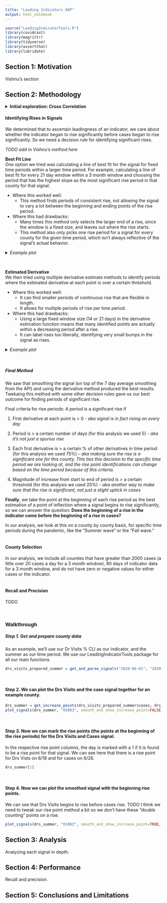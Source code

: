 ```yaml
---
title: "Leading Indicators DAP"
output: html_notebook
---
```


```r
source("LeadingIndicatorTools.R")
library(covidcast)
library(magrittr)
library(tidyverse)
library(assertthat)
library(lubridate)
```

## <span>Section 1: Motivation</span>
Vishnu's section

## <span>Section 2: Methodology</span>

<details>
<summary>**Initial exploration: Cross Correlation**</summary>

Our first approach to this DAP looked at the relationship between the indicator and the signal more generally. We first used cross correlation analysis on the time series to identify the relationship between indicators and cases across a time period. We calculated the cross correlation of the two time series for each county, and looked at the max cross correlation values and the lag in days for where that maximum cross correlation occured. An example of this data over all observed counties: ![cross_correlation_plot](cross_correlation_plot.png)

However, this is a more general analysis than our DAP directive, which is dealing with **periods of increase** specifically, rather then the general relationship between two signals. For this DAP, we don't care if there is a cross correlation or not  between indicators and cases when the signals are flat, decreasing, or even rising slightly. We care about sharp upswings in cases, something significant within a county. We want to analyze the leadingness of a **signficant indicator rise** in relation to a **significant case rise**. To do this, we need to define and find periods of significant rise in these signals.
</details>

#### Identifying Rises in Signals

We determined that to ascertain leadingness of an indicator, we care about whether the indicator began to rise significantly before cases began to rise significantly. So we need a decision rule for identifying significant rises.


*TODO add in Vishnu's method here*

**Best Fit Line**<br>
One option we tried was calculating a line of best fit for the signal for fixed time periods within a larger time period. For example, calculating a line of best fit for every 21 day window within a 3 month window and choosing the period that has the highest slope as the most significant rise period in that county for that signal.

  - Where this worked well:
    - This method finds periods of consistent rise, not allowing the signal to vary a lot between the beginning and ending points of the rise period.
  - Where this had drawbacks: 
    - Many times this method only selects the larger end of a rise, since the window is a fixed size, and leaves out where the rise starts.
    - This method also only picks one rise period for a signal for every county for the given time period, which isn't always reflective of the signal's actual behavior.
    
<details>
<summary>*Example plot*</summary>

![best_fit_plot](best_fit.png)
</details>
<br>

**Estimated Derivative**<br>
We then tried using multiple derivative estimate methods to identify periods where the estimated derivative at each point is over a certain threshold.

  - Where this worked well:
    - It can find smaller periods of continuous rise that are flexible in length.
    - It allows for multiple periods of rise per time period.
  - Where this had drawbacks: 
     - Using a large fixed window size (14 or 21 days) in the derivative estimation function means that many identified points are actually within a decreasing period after a rise.
     - It can label rises too liberally, identifying very small bumps in the signal as rises.

<details>
<summary>*Example plot*</summary>

Blue is using smoothing spline method, Red is using local linear regression (Purple is where both marked the same point)
![estimated_deriv_plot](estimated_deriv.png)
</details>
<br>

##### **Final Method** 
We saw that smoothing the signal (on top of the 7 day average smoothing from the API) and using the derivative method produced the best results. Twekaing this method with some other decision rules gave us our best outcome for finding periods of significant rise.

Final criteria for rise periods: A period is a significant rise if
  
  1. First derivative at each point is > 0 - *aka signal is in fact rising on every day*
  
  2. Period is > a certain number of days (for this analysis we used 5) - *aka it's not just a spurius rise*
  
  3. Each first derivative is > a certain % of other derivatives in time period (for this analysis we used 75%) - *aka making sure the rise is a significant one for this county. This ties this decision to the specific time period we are looking at, and the rise point identifications can change based on the time period because of this criteria.*
  4. Magnitude of increase from start to end of period is > a certain threshold (for this analysis we used 20%) - *aka another way to make sure that the rise is significant, not just a slight uptick in cases*
  

**Finally**, we take the point at the beginning of each rise period as the best estimation of a point of inflection where a signal begins to rise significantly, so we can answer the question: **Does the beginning of a rise in the indicator come before the beginning of a rise in cases?**

In our analysis, we look at this on a county by county basis, for specific time periods during the pandemic, like the "Summer wave" or the "Fall wave."
<br>
<br>

#### County Selection
 In our analysis, we include all counties that have greater than 2000 cases (a little over 20 cases a day for a 3 month window), 80 days of indicator data for a 3 month window, and do not have zero or negative values for either cases or the indicator.
<br>
<br>

#### Recall and Precision
TODO

<br>


### Walkthrough
##### Step 1. Get and prepare county data
As an example, we'll use our Dr Visits % CLI as our indicator, and the summer as our time period. We use our LeadingIndicatorTools package for all our main functions.
```r
drs_visits_prepared_summer = get_and_parse_signals("2020-06-01", "2020-8-31", "doctor-visits", "smoothed_adj_cli", 2000, 80)

```
<br>

#### Step 2. We can plot the Drs Visits and the case signal together for an example county.
```r
drs_summer = get_increase_points(drs_visits_prepared_summer$cases, drs_visits_prepared_summer$indicator)
plot_signals(drs_summer, "01003", smooth_and_show_increase_point=FALSE, "Drs Visits")
```
<br>

#### Step 3. Now we can mark the rise points (the points at the beginning of the rise periods) for the Drs Visits and Cases signal. 
In the respective rise point columns, the day is marked with a 1 if it is found to be a rise point for that signal. We can see here that there is a rise point for Drs Vists on 6/18 and for cases on 6/26.
```r
drs_summer[1]
```
<br>

#### Step 4. Now we can plot the smoothed signal with the beginning rise points. 
We can see that Drs Visits begins to rise before cases rise. TODO I think we need to tweak our rise point method a bit so we don't have these "double counting" points on a rise.
```r
plot_signals(drs_summer, "01003", smooth_and_show_increase_point=TRUE, "Drs Visits")
```

## <span>Section 3: Analysis</span>
Analyzing each signal in depth.

## <span>Section 4: Performance</span>
Recall and precision.

## <span>Section 5: Conclusions and Limitations</span>


